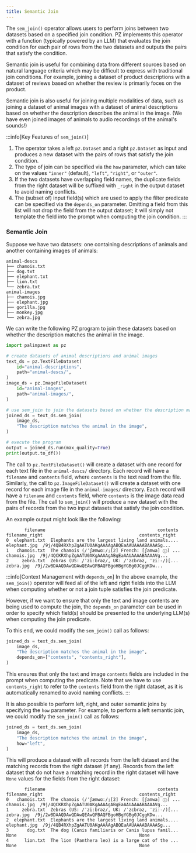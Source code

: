 ```yaml
---
title: Semantic Join
---
```

The `sem_join()` operator allows users to perform joins between two datasets based on a specified join condition. PZ implements this operator with a function (typically powered by an LLM) that evaluates the join condition for each pair of rows from the two datasets and outputs the pairs that satisfy the condition.

Semantic join is useful for combining data from different sources based on natural language criteria which may be difficult to express with traditional join conditions. For example, joining a dataset of product descriptions with a dataset of reviews based on whether the review is primarily foces on the product.

Semantic join is also useful for joining multiple modalities of data, such as joining a dataset of animal images with a dataset of animal descriptions based on whether the description describes the animal in the image. (We have even joined images of animals to audio recordings of the animal's sounds!)

:::info[Key Features of `sem_join()`]
1. The operator takes a left `pz.Dataset` and a right `pz.Dataset` as input and produces a new dataset with the pairs of rows that satisfy the join condition.
2. The type of join can be specified via the `how` parameter, which can take on the values `"inner"` (default), `"left"`, `"right"`, or `"outer"`.
3. If the two datasets have overlapping field names, the duplicate fields from the right dataset will be suffixed with `_right` in the output dataset to avoid naming conflicts.
4. The (subset of) input field(s) which are used to apply the filter predicate can be specified via the `depends_on` parameter. Omitting a field from this list will not drop the field from the output dataset; it will simply not template the field into the prompt when computing the join condition.
:::

### Semantic Join
Suppose we have two datasets: one containing descriptions of animals and another containing images of animals:
```
animal-descs
├── chamois.txt
├── dog.txt
├── elephant.txt
├── lion.txt
└── zebra.txt
animal-images
├── chamois.jpg
├── elephant.jpg
├── gorilla.jpg
├── monkey.jpg
└── zebra.jpg
```
We can write the following PZ program to join these datasets based on whether the description matches the animal in the image.

```python
import palimpzest as pz

# create datasets of animal descriptions and animal images
text_ds = pz.TextFileDataset(
    id="animal-descriptions",
    path="animal-descs/",
)
image_ds = pz.ImageFileDataset(
    id="animal-images",
    path="animal-images/",
)

# use sem_join to join the datasets based on whether the description matches the animal in the image
joined_ds = text_ds.sem_join(
    image_ds,
    "The description matches the animal in the image",
)

# execute the program
output = joined_ds.run(max_quality=True)
print(output.to_df())
```
The call to `pz.TextFileDataset()` will create a dataset with one record for each text file in the `animal-descs/` directory. Each record will have a `filename` and `contents` field, where `contents` is the text read from the file. Similarly, the call to `pz.ImageFileDataset()` will create a dataset with one record for each image file in the `animal-images/` directory. Each record will have a `filename` and `contents` field, where `contents` is the image data read from the file. The call to `sem_join()` will produce a new dataset with the pairs of records from the two input datasets that satisfy the join condition.

An example output might look like the following:
```
       filename                                           contents filename_right                                     contents_right
0  elephant.txt  Elephants are the largest living land animals....   elephant.jpg  /9j/4QB4RXhpZgAATU0AKgAAAAgABQEaAAUAAAABAAAASg...
1   chamois.txt  The chamois (/ˈʃæmwɑː/;[2] French: [ʃamwa] ⓘ) ...    chamois.jpg  /9j/4QCKRXhpZgAATU0AKgAAAAgABgEaAAUAAAABAAAAVg...
2     zebra.txt  Zebras (US: /ˈziːbrəz/, UK: /ˈzɛbrəz, ˈziː-/)[...      zebra.jpg  /9j/2wBDAAQDAwQDAwQEAwQFBAQFBgoHBgYGBg0JCggKDw...
```

:::info[Context Management with `depends_on`]
In the above example, the `sem_join()` operator will feed all of the left and right fields into the LLM when computing whether or not a join tuple satisfies the join predicate.

However, if we want to ensure that only the text and image contents are being used to compute the join, the `depends_on` parameter can be used in order to specify which field(s) should be presented to the underlying LLM(s) when computing the join predicate.

To this end, we could modify the `sem_join()` call as follows:
```python
joined_ds = text_ds.sem_join(
    image_ds,
    "The description matches the animal in the image",
    depends_on=["contents", "contents_right"],
)
```
This ensures that only the text and image `contents` fields are included in the prompt when computing the predicate. Note that we have to use `contents_right` to refer to the `contents` field from the right dataset, as it is automatically renamed to avoid naming conflicts.
:::

It is also possible to perform left, right, and outer semantic joins by specifying the `how` parameter. For example, to perform a left semantic join, we could modify the `sem_join()` call as follows:
```python
joined_ds = text_ds.sem_join(
    image_ds,
    "The description matches the animal in the image",
    how="left",
)
```
This will produce a dataset with all records from the left dataset and the matching records from the right dataset (if any). Records from the left dataset that do not have a matching record in the right dataset will have `None` values for the fields from the right dataset:
```
       filename                                           contents filename_right                                     contents_right
0   chamois.txt  The chamois (/ˈʃæmwɑː/;[2] French: [ʃamwa] ⓘ) ...    chamois.jpg  /9j/4QCKRXhpZgAATU0AKgAAAAgABgEaAAUAAAABAAAAVg...
1     zebra.txt  Zebras (US: /ˈziːbrəz/, UK: /ˈzɛbrəz, ˈziː-/)[...      zebra.jpg  /9j/2wBDAAQDAwQDAwQEAwQFBAQFBgoHBgYGBg0JCggKDw...
2  elephant.txt  Elephants are the largest living land animals....   elephant.jpg  /9j/4QB4RXhpZgAATU0AKgAAAAgABQEaAAUAAAABAAAASg...
3       dog.txt  The dog (Canis familiaris or Canis lupus famil...           None                                               None
4      lion.txt  The lion (Panthera leo) is a large cat of the ...           None                                               None
```
